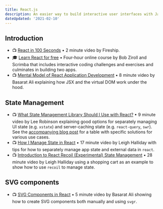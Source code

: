 ```yaml
---
title: React.js
description: An easier way to build interactive user interfaces with JavaScript.
dateUpdated: '2021-02-10'
---
```


## Introduction 

- 📺 [React in 100 Seconds](https://m.youtube.com/watch?v=Tn6-PIqc4UM) • 2 minute video by Fireship.
- 🎓 [Learn React for free](https://scrimba.com/learn/learnreact) • Four-hour online course by Bob Ziroll and Scrimba that includes interactive coding challenges and exercises and culminates in building two apps.
- 📺 [Mental Model of React Application Development](https://m.youtube.com/watch?v=7EW67MqgJvs) • 8 minute video by Basarat Ali explaining how JSX and the virtual DOM work under the hood.

## State Management

- 📺 [What State Management Library Should I Use with React?](https://m.youtube.com/watch?v=u_o09PD_qAs) • 9 minute video by Lee Robinson explaining good options for separately managing UI state (e.g. `xstate`) and server-caching state (e.g. `react-query`, `swr`). See the [accompanying blog post](https://leerob.io/blog/react-state-management) for a table with specific solutions for various use cases.
- 📺 [How I Manage State in React](https://m.youtube.com/watch?v=FzlurzsCW4M) • 17 minute video by Leigh Halliday with tips for how to separately manage app state and external data in `react`. 
- 📺 [Introduction to React Recoil (Experimental) State Management](https://m.youtube.com/watch?v=wHe6-2-ZX6Y) • 28 minute video by Leigh Halliday using a shopping cart as an example to show how to use `recoil` to manage state.

## SVG components

- 📺 [SVG Components in React](https://m.youtube.com/watch?v=JUrcWu57itY) • 5 minute video by Basarat Ali showing how to create SVG components both manually and using `svgr`.
